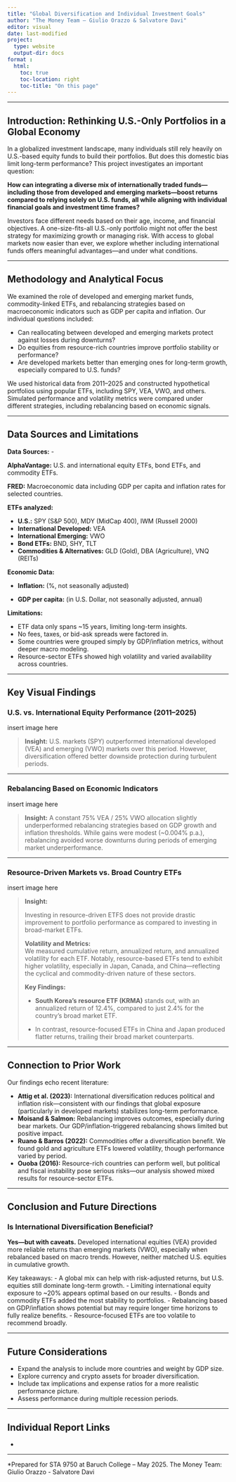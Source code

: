 ---
title: "Global Diversification and Individual Investment Goals"
author: "The Money Team — Giulio Orazzo & Salvatore Davi"
editor: visual
date: last-modified
project:
  type: website
  output-dir: docs
format :
  html:
    toc: true
    toc-location: right
    toc-title: "On this page"
---

------------------------------------------------------------------------

## Introduction: Rethinking U.S.-Only Portfolios in a Global Economy

In a globalized investment landscape, many individuals still rely heavily on U.S.-based equity funds to build their portfolios. But does this domestic bias limit long-term performance? This project investigates an important question:

**How can integrating a diverse mix of internationally traded funds—including those from developed and emerging markets—boost returns compared to relying solely on U.S. funds, all while aligning with individual financial goals and investment time frames?**

Investors face different needs based on their age, income, and financial objectives. A one-size-fits-all U.S.-only portfolio might not offer the best strategy for maximizing growth or managing risk. With access to global markets now easier than ever, we explore whether including international funds offers meaningful advantages—and under what conditions.

------------------------------------------------------------------------

## Methodology and Analytical Focus

We examined the role of developed and emerging market funds, commodity-linked ETFs, and rebalancing strategies based on macroeconomic indicators such as GDP per capita and inflation. Our individual questions included:

-   Can reallocating between developed and emerging markets protect against losses during downturns?
-   Do equities from resource-rich countries improve portfolio stability or performance?
-   Are developed markets better than emerging ones for long-term growth, especially compared to U.S. funds?

We used historical data from 2011–2025 and constructed hypothetical portfolios using popular ETFs, including SPY, VEA, VWO, and others. Simulated performance and volatility metrics were compared under different strategies, including rebalancing based on economic signals.

------------------------------------------------------------------------

## Data Sources and Limitations

**Data Sources:** -

**AlphaVantage:** U.S. and international equity ETFs, bond ETFs, and commodity ETFs.

**FRED:** Macroeconomic data including GDP per capita and inflation rates for selected countries.

**ETFs analyzed:**

-   **U.S.:** SPY (S&P 500), MDY (MidCap 400), IWM (Russell 2000)
-   **International Developed:** VEA
-   **International Emerging:** VWO
-   **Bond ETFs:** BND, SHY, TLT
-   **Commodities & Alternatives:** GLD (Gold), DBA (Agriculture), VNQ (REITs)

**Economic Data:**\

-   **Inflation:** (%, not seasonally adjusted)

-   **GDP per capita:** (in U.S. Dollar, not seasonally adjusted, annual)

**Limitations:**

-   ETF data only spans \~15 years, limiting long-term insights.
-   No fees, taxes, or bid-ask spreads were factored in.
-   Some countries were grouped simply by GDP/inflation metrics, without deeper macro modeling.
-   Resource-sector ETFs showed high volatility and varied availability across countries.

------------------------------------------------------------------------

## Key Visual Findings

### U.S. vs. International Equity Performance (2011–2025)

insert image here

> **Insight:** U.S. markets (SPY) outperformed international developed (VEA) and emerging (VWO) markets over this period. However, diversification offered better downside protection during turbulent periods.

------------------------------------------------------------------------

### Rebalancing Based on Economic Indicators

insert image here

> **Insight:** A constant 75% VEA / 25% VWO allocation slightly underperformed rebalancing strategies based on GDP growth and inflation thresholds. While gains were modest (\~0.004% p.a.), rebalancing avoided worse downturns during periods of emerging market underperformance.

------------------------------------------------------------------------

### Resource-Driven Markets vs. Broad Country ETFs

insert image here

> **Insight:**
>
> Investing in resource-driven ETFS does not provide drastic improvement to portfolio performance as compared to investing in broad-market ETFs.
>
> **Volatility and Metrics:**\
> We measured cumulative return, annualized return, and annualized volatility for each ETF. Notably, resource-based ETFs tend to exhibit higher volatility, especially in Japan, Canada, and China—reflecting the cyclical and commodity-driven nature of these sectors.
>
> **Key Findings:**
>
> -   **South Korea’s resource ETF (KRMA)** stands out, with an annualized return of 12.4%, compared to just 2.4% for the country’s broad market ETF.
>
> -   In contrast, resource-focused ETFs in China and Japan produced flatter returns, trailing their broad market counterparts.

------------------------------------------------------------------------

## Connection to Prior Work

Our findings echo recent literature:

-   **Attig et al. (2023):** International diversification reduces political and inflation risk—consistent with our findings that global exposure (particularly in developed markets) stabilizes long-term performance.
-   **Moisand & Salmon:** Rebalancing improves outcomes, especially during bear markets. Our GDP/inflation-triggered rebalancing shows limited but positive impact.
-   **Ruano & Barros (2022):** Commodities offer a diversification benefit. We found gold and agriculture ETFs lowered volatility, though performance varied by period.
-   **Ouoba (2016):** Resource-rich countries can perform well, but political and fiscal instability pose serious risks—our analysis showed mixed results for resource-sector ETFs.

------------------------------------------------------------------------

## Conclusion and Future Directions

### Is International Diversification Beneficial?

**Yes—but with caveats.** Developed international equities (VEA) provided more reliable returns than emerging markets (VWO), especially when rebalanced based on macro trends. However, neither matched U.S. equities in cumulative growth.

Key takeaways: - A global mix can help with risk-adjusted returns, but U.S. equities still dominate long-term growth. - Limiting international equity exposure to \~20% appears optimal based on our results. - Bonds and commodity ETFs added the most stability to portfolios. - Rebalancing based on GDP/inflation shows potential but may require longer time horizons to fully realize benefits. - Resource-focused ETFs are too volatile to recommend broadly.

------------------------------------------------------------------------

## Future Considerations

-   Expand the analysis to include more countries and weight by GDP size.
-   Explore currency and crypto assets for broader diversification.
-   Include tax implications and expense ratios for a more realistic performance picture.
-   Assess performance during multiple recession periods.

------------------------------------------------------------------------

## Individual Report Links

-   

------------------------------------------------------------------------

\*Prepared for STA 9750 at Baruch College – May 2025. The Money Team: Giulio Orazzo - Salvatore Davi
